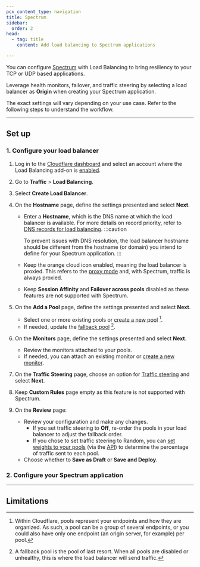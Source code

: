 ```yaml
---
pcx_content_type: navigation
title: Spectrum
sidebar:
  order: 2
head:
  - tag: title
    content: Add load balancing to Spectrum applications

---
```



You can configure [Spectrum](/spectrum/) with Load Balancing to bring resiliency to your TCP or UDP based applications.

Leverage health monitors, failover, and traffic steering by selecting a load balancer as **Origin** when creating your Spectrum application.

The exact settings will vary depending on your use case. Refer to the following steps to understand the workflow.

***

## Set up

### 1. Configure your load balancer

1. Log in to the [Cloudflare dashboard](https://dash.cloudflare.com/login) and select an account where the Load Balancing add-on is [enabled](/load-balancing/get-started/enable-load-balancing/).

2. Go to **Traffic** > **Load Balancing**.

3. Select **Create Load Balancer**.

4. On the **Hostname** page, define the settings presented and select **Next**.
   * Enter a **Hostname**, which is the DNS name at which the load balancer is available. For more details on record priority, refer to [DNS records for load balancing](/load-balancing/load-balancers/dns-records/). 
      :::caution

      To prevent issues with DNS resolution, the load balancer hostname should be different from the hostname (or domain) you intend to define for your Spectrum application. 
      :::
   * Keep the orange cloud icon enabled, meaning the load balancer is proxied. This refers to the [proxy mode](/load-balancing/understand-basics/proxy-modes/) and, with Spectrum, traffic is always proxied.
   * Keep **Session Affinity** and **Failover across pools** disabled as these features are not supported with Spectrum.

5. On the **Add a Pool** page, define the settings presented and select **Next**.
   * Select one or more existing pools or [create a new pool](/load-balancing/pools/create-pool/#create-a-pool) [^1].
   * If needed, update the [fallback pool](/load-balancing/understand-basics/health-details/#fallback-pools) [^2].

6. On the **Monitors** page, define the settings presented and select **Next**.
   * Review the monitors attached to your pools.
   * If needed, you can attach an existing monitor or [create a new monitor](/load-balancing/monitors/create-monitor/#create-a-monitor).

7. On the **Traffic Steering** page, choose an option for [Traffic steering](/load-balancing/understand-basics/traffic-steering/steering-policies/) and select **Next**.

8. Keep **Custom Rules** page empty as this feature is not supported with Spectrum.

9. On the **Review** page:
   * Review your configuration and make any changes.
     * If you set traffic steering to **Off**, re-order the pools in your load balancer to adjust the fallback order.
     * If you chose to set traffic steering to Random, you can [set weights to your pools](/load-balancing/understand-basics/traffic-steering/steering-policies/standard-options/#random-steering) (via the [API](/api/resources/load_balancers/methods/create/)) to determine the percentage of traffic sent to each pool.
   * Choose whether to **Save as Draft** or **Save and Deploy**.

### 2. Configure your Spectrum application

<Render file="spectrum-with-load-balancer-dash" product="spectrum" />

***

## Limitations

<Render file="spectrum-lb-limitations" />

[^1]: Within Cloudflare, pools represent your endpoints and how they are organized. As such, a pool can be a group of several endpoints, or you could also have only one endpoint (an origin server, for example) per pool.

[^2]: A fallback pool is the pool of last resort. When all pools are disabled or unhealthy, this is where the load balancer will send traffic.
